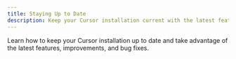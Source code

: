 ```yaml
---
title: Staying Up to Date
description: Keep your Cursor installation current with the latest features and improvements
---
```


Learn how to keep your Cursor installation up to date and take advantage of the latest features, improvements, and bug fixes.
